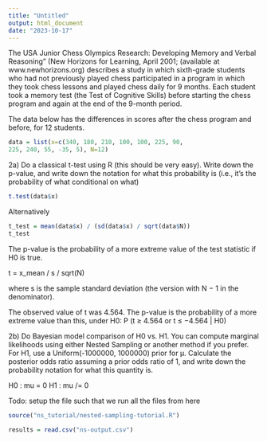 ```yaml
---
title: "Untitled"
output: html_document
date: "2023-10-17"
---
```


The USA Junior Chess Olympics Research: Developing Memory and Verbal Reasoning” (New
Horizons for Learning, April 2001; (available at www.newhorizons.org) describes a study in
which sixth-grade students who had not previously played chess participated in a program in
which they took chess lessons and played chess daily for 9 months. Each student took a memory
test (the Test of Cognitive Skills) before starting the chess program and again at the end of
the 9-month period. 

The data below has the differences in scores after the chess program and
before, for 12 students.

```r
data = list(x=c(340, 180, 210, 100, 100, 225, 90,
225, 240, 55, -35, 5), N=12)
```

2a) Do a classical t-test using R (this should be very easy). Write down the p-value, and write
down the notation for what this probability is (i.e., it’s the probability of what conditional
on what)

```r
t.test(data$x)
```

Alternatively

```r
t_test = mean(data$x) / (sd(data$x) / sqrt(data$N))
t_test
```


The p-value is the probability of a more extreme value of the test statistic if H0 is true.

t = x_mean / s / sqrt(N)

where s is the sample standard deviation (the version with N − 1 in the denominator).

The observed value of t was 4.564. The p-value is the probability of a more extreme value than this, under H0:
  P (t ≥ 4.564 or t ≤ −4.564 | H0)

2b) Do Bayesian model comparison of H0 vs. H1. You can compute marginal likelihoods using
either Nested Sampling or another method if you prefer. For H1, use a Uniform(-1000000,
1000000) prior for μ. Calculate the posterior odds ratio assuming a prior odds ratio of 1,
and write down the probability notation for what this quantity is.

H0 : mu = 0
H1 : mu /= 0

Todo: setup the file such that we run all the files from here

```r
source("ns_tutorial/nested-sampling-tutorial.R")

results = read.csv("ns-output.csv")
```

